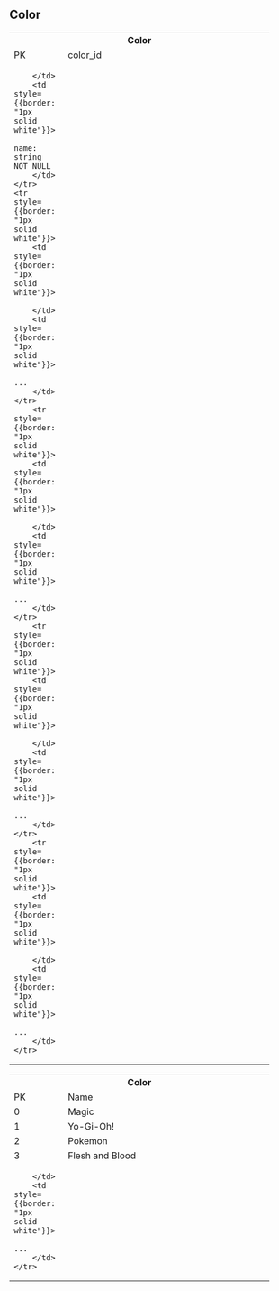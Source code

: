 ## Color
<div style={{padding:"10px"}}>
<table style={{border: "1px solid white"}}>
    <tr>
        <th colspan="2" style={{colspan: "2",border: "2px solid white"}}>
            Color
        </th>
    </tr>    
    <tr>
        <td width="80" style={{border: "2px solid white"}}>
            PK
        </td>
        <td width="350" style={{border: "2px solid white"}}>
            color_id
        </td>
    </tr>
    <tr style={{border: "1px solid white"}}>
        <td style={{border: "1px solid white"}}>
        
        </td>
        <td style={{border: "1px solid white"}}>
            name: string NOT NULL
        </td>
    </tr>
    <tr style={{border: "1px solid white"}}>
        <td style={{border: "1px solid white"}}>
            
        </td>
        <td style={{border: "1px solid white"}}>
             ...
        </td>
    </tr>
        <tr style={{border: "1px solid white"}}>
        <td style={{border: "1px solid white"}}>
            
        </td>
        <td style={{border: "1px solid white"}}>
             ...
        </td>
    </tr>
        <tr style={{border: "1px solid white"}}>
        <td style={{border: "1px solid white"}}>
            
        </td>
        <td style={{border: "1px solid white"}}>
             ...
        </td>
    </tr>
        <tr style={{border: "1px solid white"}}>
        <td style={{border: "1px solid white"}}>
            
        </td>
        <td style={{border: "1px solid white"}}>
             ...
        </td>
    </tr>
</table>
</div>
<div style={{padding:"10px"}}>

<table style={{border: "1px solid white"}}>
    <tr>
        <th colspan="2" style={{colspan: "2",border: "2px solid white"}}>
            Color
        </th>
    </tr>    
    <tr>
        <td width="80" style={{border: "2px solid white"}}>
            PK
        </td>
        <td width="350" style={{border: "2px solid white"}}>
            Name
        </td>
    </tr>
    <tr style={{border: "1px solid white"}}>
        <td style={{border: "1px solid white"}}>
            0
        </td>
        <td style={{border: "1px solid white"}}>
            Magic
        </td>
    </tr>
    <tr style={{border: "1px solid white"}}>
        <td style={{border: "1px solid white"}}>
            1
        </td>
        <td style={{border: "1px solid white"}}>
            Yo-Gi-Oh!
        </td>
    </tr>
        <tr style={{border: "1px solid white"}}>
        <td style={{border: "1px solid white"}}>
            2
        </td>
        <td style={{border: "1px solid white"}}>
            Pokemon
        </td>
    </tr>
        <tr style={{border: "1px solid white"}}>
        <td style={{border: "1px solid white"}}>
            3
        </td>
        <td style={{border: "1px solid white"}}>
            Flesh and Blood
        </td>
    </tr>
        <tr style={{border: "1px solid white"}}>
        <td style={{border: "1px solid white"}}>
            
        </td>
        <td style={{border: "1px solid white"}}>
             ...
        </td>
    </tr>
</table>
</div>
